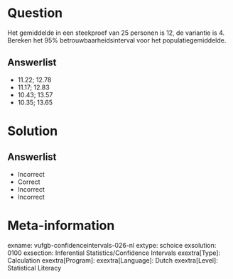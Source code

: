 Question
========
  
Het gemiddelde in een steekproef van 25 personen is 12, de variantie is 4. Bereken het 95% betrouwbaarheidsinterval voor het populatiegemiddelde.
  
Answerlist
----------
* 11.22;  12.78
* 11.17;  12.83
* 10.43;  13.57
* 10.35; 13.65


Solution
========

Answerlist
----------
* Incorrect
* Correct
* Incorrect
* Incorrect

Meta-information
================
exname: vufgb-confidenceintervals-026-nl
extype: schoice
exsolution: 0100
exsection: Inferential Statistics/Confidence Intervals
exextra[Type]: Calculation
exextra[Program]: 
exextra[Language]: Dutch
exextra[Level]: Statistical Literacy
